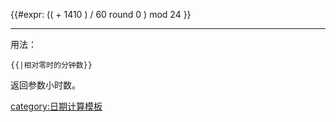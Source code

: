 {{#expr: (( {{{1|0}}} + 1410 ) / 60 round 0 ) mod 24 }}<noinclude>{{pp-template}}
{{esoteric}}
----
用法：
 <code><nowiki>{{</nowiki>{{PAGENAME}}<nowiki>|相对零时的分钟数}}</nowiki></code>
返回参数小时数。

[[category:日期计算模板]]
</noinclude>